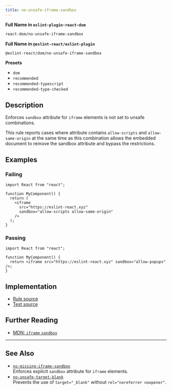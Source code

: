 ```yaml
---
title: no-unsafe-iframe-sandbox
---
```


**Full Name in `eslint-plugin-react-dom`**

```sh copy
react-dom/no-unsafe-iframe-sandbox
```

**Full Name in `@eslint-react/eslint-plugin`**

```sh copy
@eslint-react/dom/no-unsafe-iframe-sandbox
```

**Presets**

- `dom`
- `recommended`
- `recommended-typescript`
- `recommended-type-checked`

## Description

Enforces `sandbox` attribute for `iframe` elements is not set to unsafe combinations.

This rule reports cases where attribute contains `allow-scripts` and `allow-same-origin` at the same time as this combination allows the embedded document to remove the sandbox attribute and bypass the restrictions.

## Examples

### Failing

```tsx
import React from "react";

function MyComponent() {
  return (
    <iframe
      src="https://eslint-react.xyz"
      sandbox="allow-scripts allow-same-origin"
    />
  );
}
```

### Passing

```tsx
import React from "react";

function MyComponent() {
  return <iframe src="https://eslint-react.xyz" sandbox="allow-popups" />;
}
```

## Implementation

- [Rule source](https://github.com/Rel1cx/eslint-react/tree/main/packages/plugins/eslint-plugin-react-dom/src/rules/no-unsafe-iframe-sandbox.ts)
- [Test source](https://github.com/Rel1cx/eslint-react/tree/main/packages/plugins/eslint-plugin-react-dom/src/rules/no-unsafe-iframe-sandbox.spec.ts)

## Further Reading

- [MDN: `iframe` `sandbox`](https://developer.mozilla.org/en-US/docs/Web/HTML/Element/iframe#attributes)

---

## See Also

- [`no-missing-iframe-sandbox`](./dom-no-missing-iframe-sandbox)\
  Enforces explicit `sandbox` attribute for `iframe` elements.
- [`no-unsafe-target-blank`](./dom-no-unsafe-target-blank)\
  Prevents the use of `target="_blank"` without `rel="noreferrer noopener"`.
